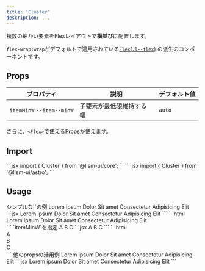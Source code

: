 ```yaml
---
title: 'Cluster'
description: ...
---
```




複数の細かい要素をFlexレイアウトで**横並び**に配置します。

`flex-wrap:wrap`がデフォルトで適用されている[`Flex`(`.l--flex`)](/ja/components/flex) の派生のコンポーネントです。


## Props


| プロパティ | 説明 | デフォルト値 |
|---|---|---|
| `itemMinW` <PropBadge type="cssvar">`--item--minW`</PropBadge> | 子要素が最低限維持する幅 | `auto` |


さらに、[`<Flex>`で使えるProps](/ja/components/flex#props)が使えます。


## Import

<Preview>
	<PreviewCode slot='tab' label='React'>
```jsx
import { Cluster } from '@lism-ui/core';
```
	</PreviewCode>
	<PreviewCode slot='tab' label='Astro'>
```jsx
import { Cluster } from '@lism-ui/astro';
```
	</PreviewCode>
</Preview>


## Usage

<Preview>
	<PreviewTitle>シンプルな`<Cluster>`の例</PreviewTitle>
	<PreviewArea resize p='box:l'>
		<Cluster gap={20}>
			<Badge>Lorem ipsum</Badge>
			<Badge>Dolor</Badge>
			<Badge>Sit amet</Badge>
			<Badge>Consectetur</Badge>
			<Badge>Adipisicing</Badge>
			<Badge>Elit</Badge>
		</Cluster>
	</PreviewArea>
	<PreviewCode slot="tab" label="React, Astro">
	```jsx
	<Cluster gap={20}>
		<Badge>Lorem ipsum</Badge>
		<Badge>Dolor</Badge>
		<Badge>Sit amet</Badge>
		<Badge>Consectetur</Badge>
		<Badge>Adipisicing</Badge>
		<Badge>Elit</Badge>
	</Cluster>
	```
	</PreviewCode>
	<PreviewCode slot="tab" label="HTML">
	```html
	<div class="l--cluster -gap:20">
		<span class="c--badge">Lorem ipsum</span>
		<span class="c--badge">Dolor</span>
		<span class="c--badge">Sit amet</span>
		<span class="c--badge">Consectetur</span>
		<span class="c--badge">Adipisicing</span>
		<span class="c--badge">Elit</span>
	</div>
	```
	</PreviewCode>
</Preview>


<Preview>
	<PreviewTitle>`itemMinW`を指定</PreviewTitle>
	<PreviewArea resize p='box:l'>
		<Cluster gap={20} itemMinW="20%" ta="center">
			<Box bd>A</Box>
			<Box bd>B</Box>
			<Box bd>C</Box>
		</Cluster>
	</PreviewArea>
	<PreviewCode slot="tab" label="React, Astro">
	```jsx
	<Cluster gap={20} itemMinW="20%" ta="center">
		<Box bd>A</Box>
		<Box bd>B</Box>
		<Box bd>C</Box>
	</Cluster>
	```
	</PreviewCode>
	<PreviewCode slot="tab" label="HTML">
	```html
	<div class="l--cluster -ta:c -gap:20" style="--item--minW:20%">
		<div class="l--box -bd:">A</div>
		<div class="l--box -bd:">B</div>
		<div class="l--box -bd:">C</div>
	</div>
	```
	</PreviewCode>
</Preview>



<Preview>
	<PreviewTitle>他のpropsの活用例</PreviewTitle>
	<PreviewArea resize p='box:l'>
		<Cluster hasDivider jc="center" ta="center" passProps={{p: '0 20'}}>
			<Box getProps='p'>Lorem ipsum</Box>
			<Box getProps='p'>Dolor</Box>
			<Box getProps='p'>Sit amet</Box>
			<Box getProps='p'>Consectetur</Box>
			<Box getProps='p'>Adipisicing</Box>
			<Box getProps='p'>Elit</Box>
		</Cluster>
	</PreviewArea>
	<PreviewCode>
```jsx
<Cluster hasDivider jc="center" ta="center" passProps={{p: '0 20'}}>
	<Box getProps='p'>Lorem ipsum</Box>
	<Box getProps='p'>Dolor</Box>
	<Box getProps='p'>Sit amet</Box>
	<Box getProps='p'>Consectetur</Box>
	<Box getProps='p'>Adipisicing</Box>
	<Box getProps='p'>Elit</Box>
</Cluster>
```
	</PreviewCode>
</Preview>
